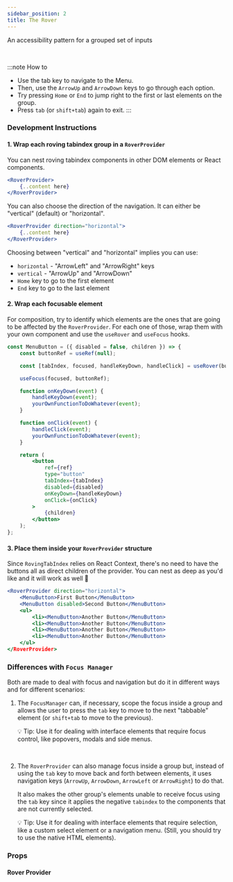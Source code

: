 ```yaml
---
sidebar_position: 2
title: The Rover
---
```



<Subtitle>An accessibility pattern for a grouped set of inputs</Subtitle>

<BrowserWindow>
	<DemoRovingTabIndex />
</BrowserWindow>
<br />

:::note How to

- Use the tab key to navigate to the Menu.
- Then, use the `ArrowUp` and `ArrowDown` keys to go through each option.
- Try pressing `Home` or `End` to jump right to the first or last elements on the group.
- Press `tab` (or `shift+tab`) again to exit.
  :::

### Development Instructions

#### 1. Wrap each roving tabindex group in a `RoverProvider`

You can nest roving tabindex components in other DOM elements or React components.

```jsx
<RoverProvider>
	{..content here}
</RoverProvider>
```

You can also choose the direction of the navigation.
It can either be "vertical" (default) or "horizontal".

```jsx
<RoverProvider direction="horizontal">
	{..content here}
</RoverProvider>
```

Choosing between "vertical" and "horizontal" implies you can use:

- `horizontal` - "ArrowLeft" and "ArrowRight" keys
- `vertical` - "ArrowUp" and "ArrowDown"
- `Home` key to go to the first element
- `End` key to go to the last element

#### 2. Wrap each focusable element

For composition, try to identify which elements are the ones that are going to be affected by the `RoverProvider`.
For each one of those, wrap them with your own component and use the `useRover` and `useFocus` hooks.

```jsx
const MenuButton = ({ disabled = false, children }) => {
	const buttonRef = useRef(null);

	const [tabIndex, focused, handleKeyDown, handleClick] = useRover(buttonRef, { disabled });

	useFocus(focused, buttonRef);

	function onKeyDown(event) {
		handleKeyDown(event);
		yourOwnFunctionToDoWhatever(event);
	}

	function onClick(event) {
		handleClick(event);
		yourOwnFunctionToDoWhatever(event);
	}

	return (
		<button
			ref={ref}
			type="button"
			tabIndex={tabIndex}
			disabled={disabled}
			onKeyDown={handleKeyDown}
			onClick={onClick}
		>
			{children}
		</button>
	);
};
```

#### 3. Place them inside your `RoverProvider` structure

Since `RovingTabIndex` relies on React Context, there's no need to have the buttons all as direct children of the provider.
You can nest as deep as you'd like and it will work as well 🙂

```jsx
<RoverProvider direction="horizontal">
	<MenuButton>First Button</MenuButton>
	<MenuButton disabled>Second Button</MenuButton>
	<ul>
		<li><MenuButton>Another Button</MenuButton>
		<li><MenuButton>Another Button</MenuButton>
		<li><MenuButton>Another Button</MenuButton>
		<li><MenuButton>Another Button</MenuButton>
	</ul>
</RoverProvider>
```

### Differences with `Focus Manager`

Both are made to deal with focus and navigation but do it in different ways and for different scenarios:

1. The `FocusManager` can, if necessary, scope the focus inside a group and allows the user to press the `tab` key to move to the next "tabbable" element (or `shift+tab` to move to the previous).

   💡 Tip: Use it for dealing with interface elements that require focus control, like popovers, modals and side menus.

<br />

2. The `RoverProvider` can also manage focus inside a group but, instead of using the `tab` key to move
   back and forth between elements, it uses navigation keys (`ArrowUp`, `ArrowDown`, `ArrowLeft` or `ArrowRight`)
   to do that.

   It also makes the other group's elements unable to receive focus using the `tab` key since it applies the negative `tabindex` to the components that are not currently selected.

   💡 Tip: Use it for dealing with interface elements that require selection, like a custom select element or a navigation menu. (Still, you should try to use the native HTML elements).

### Props

#### Rover Provider

<PropsTable name="Provider" />

